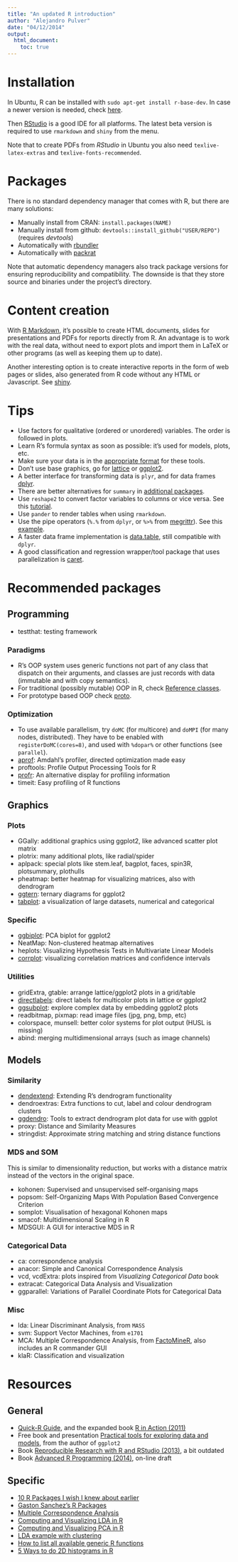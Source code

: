```yaml
---
title: "An updated R introduction"
author: "Alejandro Pulver"
date: "04/12/2014"
output:
  html_document:
    toc: true
---
```


# Installation

In Ubuntu, R can be installed with `sudo apt-get install r-base-dev`. In case a newer version is needed, check [here](http://cran.r-project.org/bin/linux/ubuntu/README).

Then [RStudio](http://www.rstudio.com/) is a good IDE for all platforms. The latest beta version is required to use `rmarkdown` and `shiny` from the menu.

Note that to create PDFs from *RStudio* in Ubuntu you also need `texlive-latex-extras` and `texlive-fonts-recommended`.

# Packages

There is no standard dependency manager that comes with R, but there are many solutions:

- Manually install from CRAN: `install.packages(NAME)`
- Manually install from github: `devtools::install_github("USER/REPO")` (requires *devtools*)
- Automatically with [rbundler](https://github.com/opower/rbundler)
- Automatically with [packrat](http://rstudio.github.io/packrat/)

Note that automatic dependency managers also track package versions for ensuring reproducibility and compatibility. The downside is that they store source and binaries under the project's directory.

# Content creation

With [R Markdown](http://rmarkdown.rstudio.com/), it's possible to create HTML documents, slides for presentations and PDFs for reports directly from R. An advantage is to work with the real data, without need to export plots and import them in LaTeX or other programs (as well as keeping them up to date).

Another interesting option is to create interactive reports in the form of web pages or slides, also generated from R code without any HTML or Javascript. See [shiny](http://www.rstudio.com/shiny/).

# Tips

- Use factors for qualitative (ordered or unordered) variables. The order is followed in plots.
- Learn R's formula syntax as soon as possible: it's used for models, plots, etc.
- Make sure your data is in the [appropriate format](http://vita.had.co.nz/papers/tidy-data.html) for these tools.
- Don't use base graphics, go for [lattice](http://science.nature.nps.gov/im/datamgmt/statistics/r/graphics/lattice.cfm) or [ggplot2](http://www.r-bloggers.com/ggplot2-cheatsheet-for-visualizing-distributions/).
- A better interface for transforming data is `plyr`, and for data frames [dplyr](https://github.com/hadley/dplyr).
- There are better alternatives for `summary` in [additional packages](http://www.statmethods.net/stats/descriptives.html).
- Use `reshape2` to convert factor variables to columns or vice versa. See this [tutorial](http://seananderson.ca/2013/10/19/reshape.html).
- Use `pander` to render tables when using `rmarkdown`.
- Use the pipe operators (`%.%` from `dplyr`, or `%>%` from [megrittr](https://github.com/smbache/magrittr)). See this [example](http://stackoverflow.com/questions/22314680/how-to-use-the-operator-in-r).
- A faster data frame implementation is [data.table](http://blog.yhathq.com/posts/fast-summary-statistics-with-data-dot-table.html), still compatible with `dplyr`.
- A good classification and regression wrapper/tool package that uses parallelization is [caret](http://topepo.github.io/caret/).

# Recommended packages

## Programming

- testthat: testing framework

### Paradigms
- R's OOP system uses generic functions not part of any class that dispatch on their arguments, and classes are just records with data (immutable and with copy semantics).
- For traditional (possibly mutable) OOP in R, check [Reference classes](http://adv-r.had.co.nz/OO-essentials.html).
- For prototype based OOP check [proto](http://code.google.com/p/r-proto/wiki/Overview).

### Optimization
- To use available parallelism, try `doMC` (for multicore) and `doMPI` (for many nodes, distributed). They have to be enabled with `registerDoMC(cores=8)`, and used with `%dopar%` or other functions (see `parallel`).
- [aprof](https://github.com/MarcoDVisser/aprof): Amdahl's profiler, directed optimization made easy
- proftools: Profile Output Processing Tools for R
- [profr](https://github.com/hadley/profr): An alternative display for profiling information
- timeit: Easy profiling of R functions

## Graphics

### Plots
- GGally: additional graphics using ggplot2, like advanced scatter plot matrix
- plotrix: many additional plots, like radial/spider
- aplpack: special plots like stem.leaf, bagplot, faces, spin3R, plotsummary, plothulls
- pheatmap: better heatmap for visualizing matrices, also with dendrogram
- [ggtern](http://www.ggtern.com/): ternary diagrams for ggplot2
- [tabplot](https://github.com/mtennekes/tabplot): a visualization of large datasets, numerical and categorical

### Specific
- [ggbiplot](https://github.com/vqv/ggbiplot): PCA biplot for ggplot2
- NeatMap: Non-clustered heatmap alternatives
- heplots: Visualizing Hypothesis Tests in Multivariate Linear Models
- [corrplot](http://cran.r-project.org/web/packages/corrplot/vignettes/corrplot-intro.html): visualizing correlation matrices and confidence intervals

### Utilities
- gridExtra, gtable: arrange lattice/ggplot2 plots in a grid/table
- [directlabels](http://directlabels.r-forge.r-project.org/): direct labels for multicolor plots in lattice or ggplot2
- [ggsubplot](https://github.com/garrettgman/ggsubplot): explore complex data by embedding ggplot2 plots
- readbitmap, pixmap: read image files (jpg, png, bmp, etc)
- colorspace, munsell: better color systems for plot output (HUSL is missing)
- abind: merging multidimensional arrays (such as image channels)

## Models

### Similarity

- [dendextend](https://github.com/talgalili/dendextend/): Extending R's dendrogram functionality
- dendroextras: Extra functions to cut, label and colour dendrogram clusters
- [ggdendro](https://github.com/andrie/ggdendro): Tools to extract dendrogram plot data for use with ggplot
- proxy: Distance and Similarity Measures
- stringdist: Approximate string matching and string distance functions

### MDS and SOM

This is similar to dimensionality reduction, but works with a distance matrix instead of the vectors in the original space.

- kohonen: Supervised and unsupervised self-organising maps
- popsom: Self-Organizing Maps With Population Based Convergence Criterion
- somplot: Visualisation of hexagonal Kohonen maps
- smacof: Multidimensional Scaling in R
- MDSGUI: A GUI for interactive MDS in R

### Categorical Data
- ca: correspondence analysis
- anacor: Simple and Canonical Correspondence Analysis
- vcd, vcdExtra: plots inspired from *Visualizing Categorical Data* book
- extracat: Categorical Data Analysis and Visualization
- ggparallel: Variations of Parallel Coordinate Plots for Categorical Data

### Misc

- lda: Linear Discriminant Analysis, from `MASS`
- svm: Support Vector Machines, from `e1701`
- MCA: Multiple Correspondence Analysis, from [FactoMineR](http://factominer.free.fr/index.html), also includes an R commander GUI
- klaR: Classification and visualization

# Resources

## General

- [Quick-R Guide](http://www.statmethods.net/), and the expanded book [R in Action (2011)](http://www.amazon.com/R-Action-Robert-Kabacoff/dp/1935182390)
- Free book and presentation [Practical tools for exploring data and models](http://had.co.nz/thesis/), from the author of `ggplot2`
- Book [Reproducible Research with R and RStudio (2013)](http://www.amazon.com/Reproducible-Research-RStudio-Chapman-Series/dp/1466572841), a bit outdated
- Book [Advanced R Programming (2014)](http://adv-r.had.co.nz/), on-line draft

## Specific

- [10 R Packages I wish I knew about earlier](http://blog.yhathq.com/posts/10-R-packages-I-wish-I-knew-about-earlier.html)
- [Gaston Sanchez's R Packages](http://gastonsanchez.com/software/)
- [Multiple Correspondence Analysis](http://rstudio-pubs-static.s3.amazonaws.com/2120_cfbb7161b23e494ea47707f5a12032f1.html)
- [Computing and Visualizing LDA in R](http://tgmstat.wordpress.com/2014/01/15/computing-and-visualizing-lda-in-r/)
- [Computing and Visualizing PCA in R](http://tgmstat.wordpress.com/2013/11/28/computing-and-visualizing-pca-in-r/)
- [LDA example with clustering](http://web.bahcesehir.edu.tr/atabey_kaygun/other/lda.html)
- [How to list all available generic R functions](http://stackoverflow.com/questions/15803154/see-which-s3-generic-methods-are-available-in-environment)
- [5 Ways to do 2D histograms in R](http://www.r-bloggers.com/5-ways-to-do-2d-histograms-in-r/)
